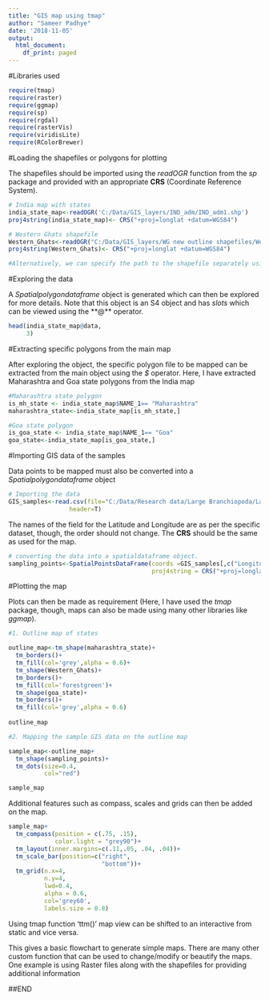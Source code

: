 ```yaml
---
title: "GIS map using tmap"
author: "Sameer Padhye"
date: '2018-11-05'
output:
  html_document:
    df_print: paged
---
```

#Libraries used
```r
require(tmap)
require(raster)
require(ggmap)
require(sp)
require(rgdal)
require(rasterVis)
require(viridisLite)
require(RColorBrewer)
```

#Loading the shapefiles or polygons for plotting

The shapefiles should be imported using the *readOGR* function from the *sp* package and provided with an appropriate **CRS** (Coordinate Reference System).

```r

# India map with states
india_state_map<-readOGR('C:/Data/GIS_layers/IND_adm/IND_adm1.shp')
proj4string(india_state_map)<- CRS("+proj=longlat +datum=WGS84")

# Western Ghats shapefile
Western_Ghats<-readOGR("C:/Data/GIS_layers/WG new outline shapefiles/Western GHats outline.shp")
proj4string(Western_Ghats)<- CRS("+proj=longlat +datum=WGS84")

#Alternatively, we can specify the path to the shapefile separately using the 'dsn' arguement in the readOGR function. The code would be: readOGR(dsn="C:/mapdata",layer='IND_adm1')

```

#Exploring the data

A *Spatialpolygondataframe* object is generated which can then be explored for more details. Note that this object is an S4 object and has *slots* which can be viewed using the **@** operator.

```r

head(india_state_map@data,
     3)
```

#Extracting specific polygons from the main map

After exploring the object, the specific polygon file to be mapped can be extracted from the main object using the *$* operator. Here, I have extracted Maharashtra and Goa state polygons from the India map

```r

#Maharashtra state polygon
is_mh_state <- india_state_map$NAME_1== "Maharashtra"
maharashtra_state<-india_state_map[is_mh_state,]

#Goa state polygon
is_goa_state <- india_state_map$NAME_1== "Goa"
goa_state<-india_state_map[is_goa_state,]

```

#Importing GIS data of the samples

Data points to be mapped must also be converted into a *Spatialpolygondataframe* object

```r
# Importing the data
GIS_samples<-read.csv(file="C:/Data/Research data/Large Branchiopoda/Large branchipod distribution data paper/L_branchiopod data.csv",
                 header=T)
```

The names of the field for the Latitude and Longitude are as per the specific dataset, though, the order should not change. The **CRS** should be the same as used for the map.

```r

# converting the data into a spatialdataframe object. 
sampling_points<-SpatialPointsDataFrame(coords =GIS_samples[,c("Longitude","Latitude")],                                     data = GIS_samples,
                                        proj4string = CRS("+proj=longlat +datum=WGS84"))
```

#Plotting the map

Plots can then be made as requirement (Here, I have used the *tmap* package, though, maps can also be made using many other libraries like *ggmap*).

```r

#1. Outline map of states

outline_map<-tm_shape(maharashtra_state)+
  tm_borders()+
  tm_fill(col='grey',alpha = 0.6)+
  tm_shape(Western_Ghats)+
  tm_borders()+
  tm_fill(col='forestgreen')+
  tm_shape(goa_state)+
  tm_borders()+
  tm_fill(col='grey',alpha = 0.6)
  
outline_map


```


```r

#2. Mapping the sample GIS data on the outline map

sample_map<-outline_map+
  tm_shape(sampling_points)+
  tm_dots(size=0.4, 
          col="red")

sample_map
```

Additional features such as compass, scales and grids can then be added on the map.

```r

sample_map+
  tm_compass(position = c(.75, .15), 
             color.light = "grey90")+
  tm_layout(inner.margins=c(.11,.05, .04, .04))+ 
  tm_scale_bar(position=c("right", 
                          "bottom"))+
  tm_grid(n.x=4,
          n.y=4,
          lwd=0.4,
          alpha = 0.6,
          col='grey60',
          labels.size = 0.8)

```


Using tmap function 'ttm()' map view can be shifted to an interactive from static and vice versa.

This gives a basic flowchart to generate simple maps. There are many other custom function that can be used to change/modify or beautify the maps. One example is using Raster files along with the shapefiles for providing additional information


##END



